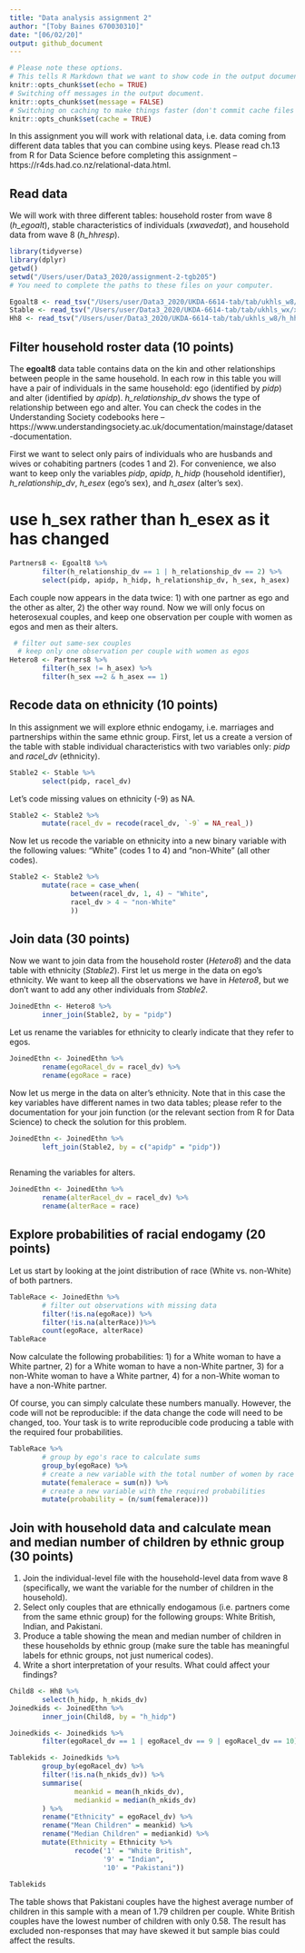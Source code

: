 ```yaml
---
title: "Data analysis assignment 2"
author: "[Toby Baines 670030310]"
date: "[06/02/20]"
output: github_document
---
```


```r
# Please note these options.
# This tells R Markdown that we want to show code in the output document.
knitr::opts_chunk$set(echo = TRUE)
# Switching off messages in the output document. 
knitr::opts_chunk$set(message = FALSE)
# Switching on caching to make things faster (don't commit cache files on Github).
knitr::opts_chunk$set(cache = TRUE)
```

In this assignment you will work with relational data, i.e. data coming from different data tables that you can combine using keys. Please read ch.13 from R for Data Science before completing this assignment -- https://r4ds.had.co.nz/relational-data.html.

## Read data

We will work with three different tables: household roster from wave 8 (*h_egoalt*), stable characteristics of individuals (*xwavedat*), and household data from wave 8 (*h_hhresp*).

```r
library(tidyverse)
library(dplyr)
getwd()
setwd("/Users/user/Data3_2020/assignment-2-tgb205")
# You need to complete the paths to these files on your computer.

Egoalt8 <- read_tsv("/Users/user/Data3_2020/UKDA-6614-tab/tab/ukhls_w8/h_egoalt.tab")
Stable <- read_tsv("/Users/user/Data3_2020/UKDA-6614-tab/tab/ukhls_wx/xwavedat.tab")
Hh8 <- read_tsv("/Users/user/Data3_2020/UKDA-6614-tab/tab/ukhls_w8/h_hhresp.tab")
```

## Filter household roster data (10 points)

The **egoalt8** data table contains data on the kin and other relationships between people in the same household. In each row in this table you will have a pair of individuals in the same household: ego (identified by *pidp*) and alter (identified by *apidp*). *h_relationship_dv* shows the type of relationship between ego and alter. You can check the codes in the Understanding Society codebooks here -- https://www.understandingsociety.ac.uk/documentation/mainstage/dataset-documentation.

First we want to select only pairs of individuals who are husbands and wives or cohabiting partners (codes 1 and 2). For convenience, we also want to keep only the variables *pidp*, *apidp*, *h_hidp* (household identifier), *h_relationship_dv*, *h_esex* (ego's sex), and *h_asex* (alter's sex).

# use h_sex rather than h_esex as it has changed 

```r
Partners8 <- Egoalt8 %>%
        filter(h_relationship_dv == 1 | h_relationship_dv == 2) %>%
        select(pidp, apidp, h_hidp, h_relationship_dv, h_sex, h_asex)
```

Each couple now appears in the data twice: 1) with one partner as ego and the other as alter, 2) the other way round. Now we will only focus on heterosexual couples, and keep one observation per couple with women as egos and men as their alters.

```r
 # filter out same-sex couples
  # keep only one observation per couple with women as egos
Hetero8 <- Partners8 %>%
        filter(h_sex != h_asex) %>%
        filter(h_sex ==2 & h_asex == 1) 

```

## Recode data on ethnicity (10 points)

In this assignment we will explore ethnic endogamy, i.e. marriages and partnerships within the same ethnic group. First, let us a create a version of the table with stable individual characteristics with two variables only: *pidp* and *racel_dv* (ethnicity).

```r
Stable2 <- Stable %>%
        select(pidp, racel_dv)
```

Let's code missing values on ethnicity (-9) as NA.

```r
Stable2 <- Stable2 %>%
        mutate(racel_dv = recode(racel_dv, `-9` = NA_real_))
```

Now let us recode the variable on ethnicity into a new binary variable with the following values: "White" (codes 1 to 4) and "non-White" (all other codes).

```r
Stable2 <- Stable2 %>%
        mutate(race = case_when(
               between(racel_dv, 1, 4) ~ "White",
               racel_dv > 4 ~ "non-White"        
               ))
```

## Join data (30 points)

Now we want to join data from the household roster (*Hetero8*) and the data table with ethnicity (*Stable2*). First let us merge in the data on ego's ethnicity. We want to keep all the observations we have in *Hetero8*, but we don't want to add any other individuals from *Stable2*.

```r
JoinedEthn <- Hetero8 %>%
        inner_join(Stable2, by = "pidp")
```

Let us rename the variables for ethnicity to clearly indicate that they refer to egos.

```r
JoinedEthn <- JoinedEthn %>%
        rename(egoRacel_dv = racel_dv) %>%
        rename(egoRace = race)
```

Now let us merge in the data on alter's ethnicity. Note that in this case the key variables have different names in two data tables; please refer to the documentation for your join function (or the relevant section from R for Data Science) to check the solution for this problem.

```r
JoinedEthn <- JoinedEthn %>%
        left_join(Stable2, by = c("apidp" = "pidp"))
        
```

Renaming the variables for alters.

```r
JoinedEthn <- JoinedEthn %>%
        rename(alterRacel_dv = racel_dv) %>%
        rename(alterRace = race)
```

## Explore probabilities of racial endogamy (20 points)

Let us start by looking at the joint distribution of race (White vs. non-White) of both partners.

```r
TableRace <- JoinedEthn %>%
        # filter out observations with missing data
        filter(!is.na(egoRace)) %>%
        filter(!is.na(alterRace))%>%
        count(egoRace, alterRace)
TableRace
```

Now calculate the following probabilities: 1) for a White woman to have a White partner, 2) for a White woman to have a non-White partner, 3) for a non-White woman to have a White partner, 4) for a non-White woman to have a non-White partner.

Of course, you can simply calculate these numbers manually. However, the code will not be reproducible: if the data change the code will need to be changed, too. Your task is to write reproducible code producing a table with the required four probabilities.


```r
TableRace %>%
        # group by ego's race to calculate sums
        group_by(egoRace) %>%
        # create a new variable with the total number of women by race
        mutate(femalerace = sum(n)) %>%
        # create a new variable with the required probabilities 
        mutate(probability = (n/sum(femalerace)))
```

## Join with household data and calculate mean and median number of children by ethnic group (30 points)

1) Join the individual-level file with the household-level data from wave 8 (specifically, we want the variable for the number of children in the household).
2) Select only couples that are ethnically endogamous (i.e. partners come from the same ethnic group) for the following groups: White British, Indian, and Pakistani.
3) Produce a table showing the mean and median number of children in these households by ethnic group (make sure the table has meaningful labels for ethnic groups, not just numerical codes).
4) Write a short interpretation of your results. What could affect your findings?

```r
Child8 <- Hh8 %>%
        select(h_hidp, h_nkids_dv)
Joinedkids <- JoinedEthn %>%
        inner_join(Child8, by = "h_hidp")

Joinedkids <- Joinedkids %>%
        filter(egoRacel_dv == 1 | egoRacel_dv == 9 | egoRacel_dv == 10)

Tablekids <- Joinedkids %>%
        group_by(egoRacel_dv) %>%
        filter(!is.na(h_nkids_dv)) %>%
        summarise(
                meankid = mean(h_nkids_dv),
                mediankid = median(h_nkids_dv)
        ) %>%
        rename("Ethnicity" = egoRacel_dv) %>%
        rename("Mean Children" = meankid) %>%
        rename("Median Children" = mediankid) %>%
        mutate(Ethnicity = Ethnicity %>%
                recode('1' = "White British",
                       '9' = "Indian",
                       '10' = "Pakistani"))
        
Tablekids


```
The table shows that Pakistani couples have the highest average number of children in this sample with a mean of 1.79 children per couple. White British couples have the lowest number of children with only 0.58. The result has excluded non-responses that may have skewed it but sample bias could affect the results. 
